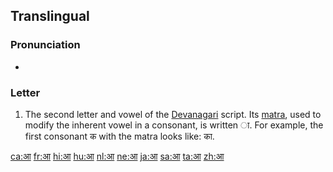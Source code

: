 {{character info/new|image=File:Deva-ā.png}}
==Translingual==

{{attention|sa}}{{attention|hi}} <!--Each language which uses Devanagari should have its own section-->

===Pronunciation===
* {{IPA|/aː/|lang=mul}}

===Letter===
{{mul-Deva|ā}}

# The second letter and vowel of the [[Devanagari]] script. Its [[matra]], used to modify the inherent vowel in a consonant, is written ा. For example, the first consonant क with the matra looks like: का.

[[ca:आ]]
[[fr:आ]]
[[hi:आ]]
[[hu:आ]]
[[nl:आ]]
[[ne:आ]]
[[ja:आ]]
[[sa:आ]]
[[ta:आ]]
[[zh:आ]]